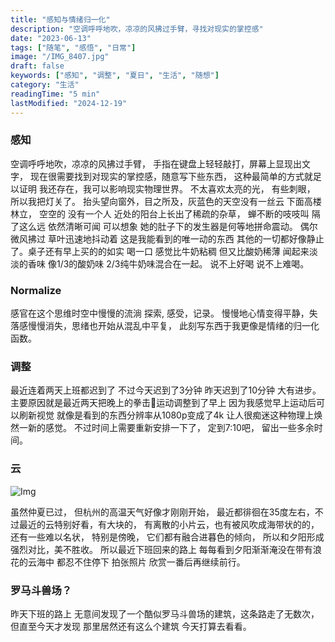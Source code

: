```yaml
---
title: "感知与情绪归一化"
description: "空调呼呼地吹，凉凉的风拂过手臂，寻找对现实的掌控感"
date: "2023-06-13"
tags: ["随笔", "感悟", "日常"]
image: "/IMG_8407.jpg"
draft: false
keywords: ["感知", "调整", "夏日", "生活", "随想"]
category: "生活"
readingTime: "5 min"
lastModified: "2024-12-19"
---
```


### 感知

空调呼呼地吹，凉凉的风拂过手臂， 手指在键盘上轻轻敲打，屏幕上显现出文字， 现在很需要找到对现实的掌控感，随意写下些东西， 这种最简单的方式就足以证明 我还存在，我可以影响现实物理世界。 不太喜欢太亮的光， 有些刺眼， 所以我把灯关了。 抬头望向窗外，目之所及，灰蓝色的天空没有一丝云 下面高楼林立， 空空的 没有一个人 近处的阳台上长出了稀疏的杂草， 蝉不断的吱吱叫 隔了这么远 依然清晰可闻 可以想象 她的肚子下的发生器是何等地拼命震动。 偶尔微风拂过 草叶迅速地抖动着 这是我能看到的唯一动的东西 其他的一切都好像静止了。桌子还有早上买的的如实 喝一口 感觉比牛奶粘稠 但又比酸奶稀薄 闻起来淡淡的香味 像1/3的酸奶味 2/3纯牛奶味混合在一起。 说不上好喝 说不上难喝。

### Normalize

感官在这个思维时空中慢慢的流淌 探索, 感受，记录。 慢慢地心情变得平静，失落感慢慢消失，思绪也开始从混乱中平复， 此刻写东西于我更像是情绪的归一化函数。

### 调整

最近连着两天上班都迟到了 不过今天迟到了3分钟 昨天迟到了10分钟 大有进步。 主要原因就是最近两天把晚上的拳击🥊运动调整到了早上 因为我感觉早上运动后可以刷新视觉 就像是看到的东西分辨率从1080p变成了4k 让人很痴迷这种物理上焕然一新的感觉。 不过时间上需要重新安排一下了， 定到7:10吧， 留出一些多余时间。

### 云

![Img](/IMG_8388.jpg)

虽然仲夏已过， 但杭州的高温天气好像才刚刚开始， 最近都徘徊在35度左右，不过最近的云特别好看，有大块的， 有离散的小片云，也有被风吹成海带状的的，还有一些难以名状， 特别是傍晚， 它们都有融合进暮色的倾向， 所以和夕阳形成强烈对比，美不胜收。 所以最近下班回来的路上 每每看到夕阳渐渐淹没在带有浪花的云海中 都忍不住停下 拍张照片 欣赏一番后再继续前行。

### 罗马斗兽场？

昨天下班的路上 无意间发现了一个酷似罗马斗兽场的建筑，这条路走了无数次，但直至今天才发现 那里居然还有这么个建筑 今天打算去看看。
